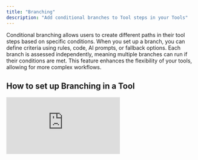 ```yaml
---
title: "Branching"
description: "Add conditional branches to Tool steps in your Tools"
---
```


Conditional branching allows users to create different paths in their tool steps based on specific conditions. When you set up a branch, you can define criteria using rules, code, AI prompts, or fallback options. Each branch is assessed independently, meaning multiple branches can run if their conditions are met. This feature enhances the flexibility of your tools, allowing for more complex workflows.

## How to set up Branching in a Tool

<div style={{ width:"100%",position:"relative","padding-top":"56.75%" }}>
<iframe src="https://app.supademo.com/embed/cme9wswjq4keoh3pyasu0s8mm" frameBorder="0" title="How to set up Branching in a Tool" allow="clipboard-write" webkitallowfullscreen="true" mozallowfullscreen="true" allowfullscreen style={{ position:"absolute",top:0,left:0,width:"100%",height:"100%",border:"3px solid #5E43CE",borderRadius:"10px" }} />

</div>

1. Add a Branch by clicking the button to create a new Tool step, then navigate to the Flow Controls tab to select a Branch
2. Add new branches by clicking '\+ Add branch'
3. For each branch, choose the Assessment mode for your branch

  - **Rules**: allows you to make a logical assessment between inputs, such as contains, greater than, etc.
  - **Code expression**: will run based on whether the code returns true or false
  - **Let AI decide**: lets you write a plain text prompt, which returns true or false to run the branch based on your instructions. You can include variables using the variable selector menu.

4. Include a branch with the Assessment mode set to 'Fallback', this means the step will run if no other steps return true.
5. Add Tool steps to each of your branches, then run the Tool to test

## Frequently asked questions (FAQs)

<AccordionGroup>
  <Accordion title="What happens if there's an error in one of the branches?">
    If there's an error in any node within a branch, the system will throw an error just like it does with standard Tool steps. It's important to ensure that each node is functioning correctly to avoid disruptions in your workflow.
  </Accordion>
  <Accordion title="How many branches can I have at once?">
    You can set a maximum of four branches. 
  </Accordion>
  <Accordion title="Can multiple branches run for one input?">
    All branches are assessed individually, so multiple branches can run if the assessment returns true.
  </Accordion>
  <Accordion title="Can branches access nodes from other branches?">
    No, nodes within a branch cannot access nodes from different branches. Each branch operates independently, which helps maintain clarity and organisation in your tool's logic.
  </Accordion>
</AccordionGroup>